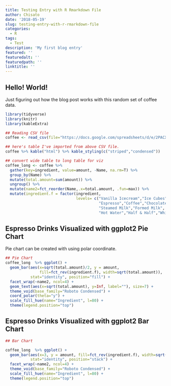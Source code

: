```yaml
---
title: Testing Entry with R Rmarkdown File
author: Chisato
date: '2018-05-19'
slug: testing-entry-with-r-rmarkdown-file
categories:
  - R
tags:
  - Test
description: 'My first blog entry'
featured: ''
featuredalt: ''
featuredpath: ''
linktitle: ''
---
```


## Hello! World!  

Just figuring out how the blog post works with this random set of coffee data. 

```r
library(tidyverse)
library(knitr)
library(kableExtra)

## Reading CSV file
coffee <- read_csv(file="https://docs.google.com/spreadsheets/d/e/2PACX-1vQ2jdE2tPU_gO0jpCmYdvC43aLQUmvv3oipnjKZ1tE8LZopE2eM5JhkJTRV66r6Sox2omTd34rAMrBT/pub?gid=0&single=true&output=csv")

## here's table I've imported from above CSV file.
coffee %>% kable("html") %>% kable_styling(c("striped","condensed"))

## convert wide table to long table for viz
coffee_long <- coffee %>% 
  gather(key=ingredient, value=amount, -Name, na.rm=T) %>%
  group_by(Name) %>% 
  mutate(total.amount=sum(amount)) %>%
  ungroup() %>% 
  mutate(name2=fct_reorder(Name,.x=total.amount, .fun=max)) %>%
  mutate(ingredient.f = factor(ingredient, 
                               levels= c("Vanilla Icecream","Ice Cubes",
                                         "Espresso","Coffee","Chocolate",
                                         "Steamed Milk","Formed Milk",
                                         "Hot Water","Half & Half","Whip Cream")))

```


## Espresso Drinks Visualized with ggplot2 Pie Chart

Pie chart can be created with using polar coordinate. 

```r

## Pie Chart
coffee_long  %>% ggplot() +
  geom_bar(aes(x=sqrt(total.amount)/2, y = amount, 
               fill=fct_rev(ingredient.f), width=sqrt(total.amount)), 
           stat="identity", position="fill") + 
  facet_wrap(~name2, ncol=4) +
  geom_text(aes(x=sqrt(total.amount), y=Inf, label=""), size=7) +
  theme_void(base_family="Roboto Condensed") +
  coord_polar(theta="y") +
  scale_fill_hue(name="Ingredient", l=80) +
  theme(legend.position="top")


```


## Espresso Drinks Visualized with ggplot2 Bar Chart

```r

## Bar Chart

coffee_long  %>% ggplot() +
  geom_bar(aes(x=3, y = amount, fill=fct_rev(ingredient.f), width=sqrt(total.amount)/2),
           stat="identity", position="stack") + 
  facet_wrap(~name2, ncol=4) +
  theme_void(base_family="Roboto Condensed") +
  scale_fill_hue(name="Ingredient", l=80) +
  theme(legend.position="top")


```





